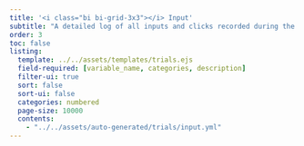 ```yaml
---
title: '<i class="bi bi-grid-3x3"></i> Input'
subtitle: "A detailed log of all inputs and clicks recorded during the trial."
order: 3
toc: false
listing: 
  template: ../../assets/templates/trials.ejs
  field-required: [variable_name, categories, description]
  filter-ui: true
  sort: false
  sort-ui: false
  categories: numbered
  page-size: 10000
  contents:
    - "../../assets/auto-generated/trials/input.yml"
---
```


